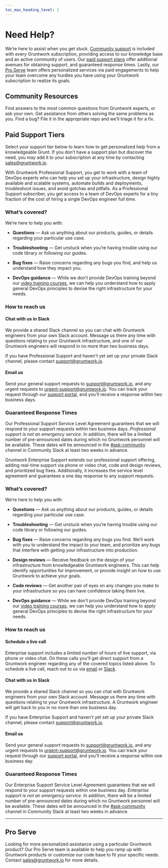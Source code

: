 ```yaml
---
toc_max_heading_level: 2
---
```



# Need Help?

We’re here to assist when you get stuck. [Community support](#community-resources) is included with every Gruntwork subscription, providing access to our knowledge base and an active community of users. Our [paid support plans](#paid-support-tiers) offer additional avenues for obtaining support, and guaranteed response times. Lastly, our [Pro Serve](#pro-serve) team offers personalized services via paid engagements to help your team overcome any hurdles you have using your Gruntwork subscription to realize its goals.

## Community Resources

<Grid cols={3}>
  <Card
    title="Knowledge Base"
    icon="/img/support/bulb-icon.svg"
    href="https://github.com/gruntwork-io/knowledge-base/discussions"
  >
    Find answers to the most common questions from Gruntwork experts, or ask
    your own.
  </Card>
  <Card
    title="Community Slack"
    icon="/img/support/chat-icon.svg"
    href="https://gruntwork-community.slack.com/archives/CHH9Y3Z62"
  >
    Get assistance from others solving the same problems as you.
  </Card>
  <Card
    title="File a Bug"
    icon="/img/support/bug-icon.svg"
    href="https://github.com/orgs/gruntwork-io/repositories"
  >
    Find a bug? File it in the appropriate repo and we’ll triage it for a fix.
  </Card>
</Grid>

## Paid Support Tiers

Select your support tier below to learn how to get personalized help from a knowledgeable Grunt. If you don’t have a support plan but discover the need, you may add it to your subscription at any time by contacting sales@gruntwork.io.

<Tabs>
  <TabItem value="pro" label="Professional">

With Gruntwork Professional Support, you get to work with a team of DevOps experts who can help you set up your infrastructure, design highly available and scalable systems, automate builds and deployments, troubleshoot issues, and avoid gotchas and pitfalls. As a Professional Support subscriber, you get access to a team of DevOps experts for a tiny fraction of the cost of hiring a single DevOps engineer full time.

### What’s covered?

We’re here to help you with:

- **Questions** — Ask us anything about our products, guides, or details regarding your particular use case.

- **Troubleshooting** — Get unstuck when you’re having trouble using our code library or following our guides.

- **Bug fixes** — Raise concerns regarding any bugs you find, and help us understand how they impact you.

- **DevOps guidance** — While we don’t provide DevOps training beyond our [video training courses](/courses), we can help you understand how to apply general DevOps principles to devise the right infrastructure for your needs.

### How to reach us

#### Chat with us in Slack

We provide a shared Slack channel so you can chat with Gruntwork engineers from your own Slack account. Message us there any time with questions relating to your Gruntwork infrastructure, and one of our Gruntwork engineers will respond in no more than two business days.

If you have Professional Support and haven't yet set up your private Slack channel, please contact support@gruntwork.io.

#### Email us

Send your general support requests to support@gruntwork.io, and any urgent requests to urgent-support@gruntwork.io. You can track your request through our [support portal](https://gruntwork.zendesk.com), and you’ll receive a response within two business days.

### Guaranteed Response Times

Our Professional Support Service Level Agreement guarantees that we will respond to your support requests within two business days. _Professional support is not an emergency service._ In addition, there will be a limited number of pre-announced dates during which no Gruntwork personnel will be available. These dates will be announced in the [#ask-community](https://gruntwork-community.slack.com/archives/CHH9Y3Z62) channel in Community Slack at least two weeks in advance.

  </TabItem>
  <TabItem value="enterprise" label="Enterprise">

Gruntwork Enterprise Support extends our professional support offering, adding real-time support via phone or video chat, code and design reviews, and prioritized bug fixes. Additionally, it increases the service level agreement and guarantees a one day response to any support requests.

### What’s covered?

We’re here to help you with:

- **Questions** — Ask us anything about our products, guides, or details regarding your particular use case.

- **Troubleshooting** — Get unstuck when you’re having trouble using our code library or following our guides.

- **Bug fixes** — Raise concerns regarding any bugs you find. We’ll work with you to understand the impact to your team, and prioritize any bugs that interfere with getting your infrastructure into production.

- **Design reviews** — Receive feedback on the design of your infrastructure from knowledgeable Gruntwork engineers. This can help identify opportunities for improvement, or provide insight on how to use Gruntwork to achieve your goals.

- **Code reviews** — Get another pair of eyes on any changes you make to your infrastructure so you can have confidence taking them live.

- **DevOps guidance** — While we don’t provide DevOps training beyond our [video training courses](/courses), we can help you understand how to apply general DevOps principles to devise the right infrastructure for your needs.

### How to reach us

#### Schedule a live call

Enterprise support includes a limited number of hours of live support, via phone or video chat. On these calls you’ll get direct support from a Gruntwork engineer regarding any of the covered topics listed above. To schedule a live call, reach out to us via [email](#email-us-1) or [Slack](#chat-with-us-in-slack-1).

#### Chat with us in Slack

We provide a shared Slack channel so you can chat with Gruntwork engineers from your own Slack account. Message us there any time with questions relating to your Gruntwork infrastructure. A Gruntwork engineer will get back to you in no more than one business day.

If you have Enterprise Support and haven't yet set up your private Slack channel, please contact support@gruntwork.io.

#### Email us

Send your general support requests to support@gruntwork.io, and any urgent requests to urgent-support@gruntwork.io. You can track your request through our [support portal](https://gruntwork.zendesk.com), and you’ll receive a response within one business day.

### Guaranteed Response Times

Our Enterprise Support Service Level Agreement guarantees that we will respond to your support requests within one business day. _Enterprise support is not an emergency service._ In addition, there will be a limited number of pre-announced dates during which no Gruntwork personnel will be available. These dates will be announced in the [#ask-community](https://gruntwork-community.slack.com/archives/CHH9Y3Z62) channel in Community Slack at least two weeks in advance.

  </TabItem>
</Tabs>

---

## Pro Serve

Looking for more personalized assistance using a particular Gruntwork product? Our Pro Serve team is available to help you ramp up with Gruntwork products or customize our code base to fit your specific needs. Contact sales@gruntwork.io for more details.


<!-- ##DOCS-SOURCER-START
{"sourcePlugin":"Local File Copier","hash":"2560c9d558ad8e868112def1fd5e52b9"}
##DOCS-SOURCER-END -->

